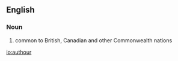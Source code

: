 ==English==

===Noun===
{{en-noun}}

# {{alternative spelling of|author}} common to British, Canadian and other Commonwealth nations

[[io:authour]]